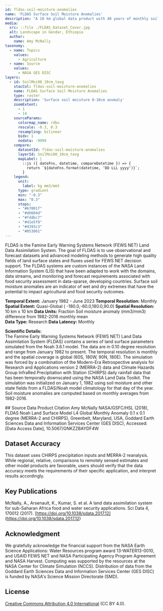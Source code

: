 ---
id: fldas-soil-moisture-anomalies
name: 'FLDAS Surface Soil Moisture Anomalies'
description: "A 10 km global data product with 40 years of monthly soil moisture anomalies for food and water security monitoring from the Famine Early Warning System Network (FEWS NET) Land Data Assimilation System"
media:
  src: ::file ./FLDAS_Dataset_Cover.jpg
  alt: Landscape in Gondar, Ethiopia
  author:
    name: Amy McNally
taxonomy:
  - name: Topics
    values:
      - Agriculture
  - name: Source
    values:
      - NASA GES DISC
layers:
  - id: SoilMoi00_10cm_tavg
    stacCol: fldas-soil-moisture-anomalies
    name: FLDAS Surface Soil Moisture Anomalies
    type: raster
    description: 'Surface soil moisture 0-10cm anomaly'
    zoomExtent:
      - 1
      - 14
    sourceParams:
      colormap_name: rdbu
      rescale: -0.3, 0.3
      resampling: bilinear
      bidx: 1
      nodata: -9999
    compare:
      datasetId: fldas-soil-moisture-anomalies
      layerId: SoilMoi00_10cm_tavg
      mapLabel: |
        ::js ({ dateFns, datetime, compareDatetime }) => {
          return `${dateFns.format(datetime, 'DD LLL yyyy')}`;        
        }
    legend:
      unit:
        label: kg mm3/mm3
      type: gradient
      min: "-0.3"
      max: "0.3"
      stops:
      - "#67001f"
      - "#d6604d"
      - "#fddbc7"
      - "#d1e5f0"
      - "#4393c3"
      - "#053061"
---

<Block type='wide'>
  	<Prose>
FLDAS is the Famine Early Warning Systems Network (FEWS NET) Land Data Assimilation System. The goal of FLDAS is to use observational and forecast datasets and advanced modeling methods to generate high quality fields of land surface states and fluxes used for FEWS NET decision support. The FLDAS systems are custom instances of the NASA Land Information System (LIS) that have been adapted to work with the domains, data streams, and monitoring and forecast requirements associated with food security assessment in data-sparse, developing countries. Surface soil moisture anomalies are an indicator of wet and dry extremes that have the potential to impact agricultural and food security outcomes.

**Temporal Extent:** January 1982 - June 2023 
**Temporal Resolution:** Monthly 
**Spatial Extent:** Quasi-Global ( -180.0,-60.0,180.0,90.0)
**Spatial Resolution:** 10 km x 10 km
**Data Units:** Fraction Soil moisture anomaly (mm3/mm3) difference from 1982-2016 monthly mean  
**Data Type:** Research 
**Data Latency:** Monthly


**Scientific Details:**  
The Famine Early Warning Systems Network (FEWS NET) Land Data Assimilation System (FLDAS) contains a series of land surface parameters simulated from the Noah 3.6.1 model. The data are in 0.10 degree resolution and range from January 1982 to present. The temporal resolution is monthly and the spatial coverage is global (60S, 180W, 90N, 180E). The simulation was forced by a combination of the Modern-Era Retrospective analysis for Research and Applications version 2 (MERRA-2) data and Climate Hazards Group InfraRed Precipitation with Station (CHIRPS) daily rainfall data that has been temporally downscaled using the NASA Land Data Toolkit. The simulation was initialized on January 1, 1982 using soil moisture and other state fields from a FLDAS/Noah model climatology for that day of the year. Soil moisture anomalies are computed based on monthly averages from 1982-2016.

  </Prose>
</Block>
<Block>
  <Prose>
## Source Data Product Citation
Amy McNally NASA/GSFC/HSL (2018), FLDAS Noah Land Surface Model L4 Global Monthly Anomaly 0.1 x 0.1 degree (MERRA-2 and CHIRPS), Greenbelt, Maryland, USA, Goddard Earth Sciences Data and Information Services Center (GES DISC), Accessed: [Data Access Date], 10.5067/GNKZZBAYDF4W
    
## Dataset Accuracy
This dataset uses CHIRPS precipitation inputs and MERRA-2 reanalysis. While regional, relative, comparisons to remotely sensed estimates and other model products are favorable, users should verify that the data accuracy meets the requirements of their specific application, and interpret results accordingly.

## Key Publications
McNally, A., Arsenault, K., Kumar, S. et al. A land data assimilation system for sub-Saharan Africa food and water security applications. Sci Data 4, 170012 (2017). [https://doi.org/10.1038/sdata.2017.12] (https://doi.org/10.1038/sdata.2017.12)    

## Acknowledgment
We gratefully acknowledge the financial support from the NASA Earth Science Applications: Water Resources program award 13-WATER13-0010, and USAID FEWS NET and NASA Participating Agency Program Agreement and NASA Harvest. Computing was supported by the resources at the NASA Center for Climate Simulation (NCCS). Distribution of data from the Goddard Earth Sciences Data and Information Services Center (GES DISC) is funded by NASA's Science Mission Directorate (SMD).

## License
[Creative Commons Attribution 4.0 International](https://creativecommons.org/licenses/by/4.0/legalcode) (CC BY 4.0).  

  </Prose>
</Block>
